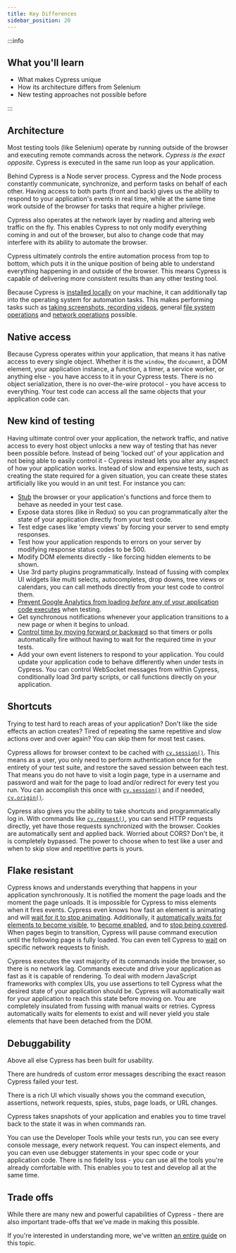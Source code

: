 ```yaml
---
title: Key Differences
sidebar_position: 20
---
```


:::info

## <Icon name="graduation-cap" /> What you'll learn

- What makes Cypress unique
- How its architecture differs from Selenium
- New testing approaches not possible before

:::

## Architecture

Most testing tools (like Selenium) operate by running outside of the browser and
executing remote commands across the network. _Cypress is the exact opposite._
Cypress is executed in the same run loop as your application.

Behind Cypress is a Node server process. Cypress and the Node process constantly
communicate, synchronize, and perform tasks on behalf of each other. Having
access to both parts (front and back) gives us the ability to respond to your
application's events in real time, while at the same time work outside of the
browser for tasks that require a higher privilege.

Cypress also operates at the network layer by reading and altering web traffic
on the fly. This enables Cypress to not only modify everything coming in and out
of the browser, but also to change code that may interfere with its ability to
automate the browser.

Cypress ultimately controls the entire automation process from top to bottom,
which puts it in the unique position of being able to understand everything
happening in and outside of the browser. This means Cypress is capable of
delivering more consistent results than any other testing tool.

Because Cypress is
[installed locally](/guides/getting-started/installing-cypress) on your machine,
it can additionally tap into the operating system for automation tasks. This
makes performing tasks such as
[taking screenshots, recording videos](/guides/guides/screenshots-and-videos),
general [file system operations](/api/commands/exec) and
[network operations](/api/commands/request) possible.

## Native access

Because Cypress operates within your application, that means it has native
access to every single object. Whether it is the `window`, the `document`, a DOM
element, your application instance, a function, a timer, a service worker, or
anything else - you have access to it in your Cypress tests. There is no object
serialization, there is no over-the-wire protocol - you have access to
everything. Your test code can access all the same objects that your application
code can.

## New kind of testing

Having ultimate control over your application, the network traffic, and native
access to every host object unlocks a new way of testing that has never been
possible before. Instead of being 'locked out' of your application and not being
able to easily control it - Cypress instead lets you alter any aspect of how
your application works. Instead of slow and expensive tests, such as creating
the state required for a given situation, you can create these states
artificially like you would in an unit test. For instance you can:

- [Stub](/api/commands/stub) the browser or your application's functions and
  force them to behave as needed in your test case.
- Expose data stores (like in Redux) so you can programmatically alter the state
  of your application directly from your test code.
- Test edge cases like 'empty views' by forcing your server to send empty
  responses.
- Test how your application responds to errors on your server by modifying
  response status codes to be 500.
- Modify DOM elements directly - like forcing hidden elements to be shown.
- Use 3rd party plugins programmatically. Instead of fussing with complex UI
  widgets like multi selects, autocompletes, drop downs, tree views or
  calendars, you can call methods directly from your test code to control them.
- [Prevent Google Analytics from loading _before_ any of your application code executes](/guides/references/configuration#blockHosts)
  when testing.
- Get synchronous notifications whenever your application transitions to a new
  page or when it begins to unload.
- [Control time by moving forward or backward](/api/commands/clock) so that
  timers or polls automatically fire without having to wait for the required
  time in your tests.
- Add your own event listeners to respond to your application. You could update
  your application code to behave differently when under tests in Cypress. You
  can control WebSocket messages from within Cypress, conditionally load 3rd
  party scripts, or call functions directly on your application.

## Shortcuts

Trying to test hard to reach areas of your application? Don't like the side
effects an action creates? Tired of repeating the same repetitive and slow
actions over and over again? You can skip them for most test cases.

Cypress allows for browser context to be cached with
[`cy.session()`](/api/commands/session). This means as a user, you only need to
perform authentication once for the entirety of your test suite, and restore the
saved session between each test. That means you do not have to visit a login
page, type in a username and password and wait for the page to load and/or
redirect for every test you run. You can accomplish this once with
[`cy.session()`](/api/commands/session) and if needed,
[`cy.origin()`](/api/commands/origin).

Cypress also gives you the ability to take shortcuts and programmatically log
in. With commands like [`cy.request()`](/api/commands/request), you can send
HTTP requests directly, yet have those requests synchronized with the browser.
Cookies are automatically sent and applied back. Worried about CORS? Don't be,
it is completely bypassed. The power to choose when to test like a user and when
to skip slow and repetitive parts is yours.

## Flake resistant

Cypress knows and understands everything that happens in your application
synchronously. It is notified the moment the page loads and the moment the page
unloads. It is impossible for Cypress to miss elements when it fires events.
Cypress even knows how fast an element is animating and will
[wait for it to stop animating](/guides/core-concepts/interacting-with-elements#Animations).
Additionally, it
[automatically waits for elements to become visible](/guides/core-concepts/interacting-with-elements#Visibility),
to [become enabled](/guides/core-concepts/interacting-with-elements#Disability),
and to
[stop being covered](/guides/core-concepts/interacting-with-elements#Covering).
When pages begin to transition, Cypress will pause command execution until the
following page is fully loaded. You can even tell Cypress to
[wait](/api/commands/wait) on specific network requests to finish.

Cypress executes the vast majority of its commands inside the browser, so there
is no network lag. Commands execute and drive your application as fast as it is
capable of rendering. To deal with modern JavaScript frameworks with complex
UIs, you use assertions to tell Cypress what the desired state of your
application should be. Cypress will automatically wait for your application to
reach this state before moving on. You are completely insulated from fussing
with manual waits or retries. Cypress automatically waits for elements to exist
and will never yield you stale elements that have been detached from the DOM.

## Debuggability

Above all else Cypress has been built for usability.

There are hundreds of custom error messages describing the exact reason Cypress
failed your test.

There is a rich UI which visually shows you the command execution, assertions,
network requests, spies, stubs, page loads, or URL changes.

Cypress takes snapshots of your application and enables you to time travel back
to the state it was in when commands ran.

You can use the Developer Tools while your tests run, you can see every console
message, every network request. You can inspect elements, and you can even use
debugger statements in your spec code or your application code. There is no
fidelity loss - you can use all the tools you're already comfortable with. This
enables you to test and develop all at the same time.

## Trade offs

While there are many new and powerful capabilities of Cypress - there are also
important trade-offs that we've made in making this possible.

If you're interested in understanding more, we've written
[an entire guide](/guides/references/trade-offs) on this topic.
